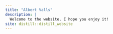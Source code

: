 ```yaml
---
title: "Albert Valls"
description: |
  Welcome to the website. I hope you enjoy it!
site: distill::distill_website
---
```

